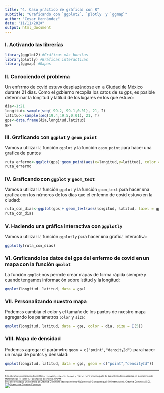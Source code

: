 ```yaml
---
title: "4. Caso práctico de gráficas con R"
subtitle: "Graficando con `ggplot2`, `plotly` y `ggmap`"
author: "Cesar Hernández"
date: "11/11/2020"
output: html_document
---
```


### I. Activando las librerías

```r
library(ggplot2) #Gráficas más bonitas
library(plotly) #Gráficas interactivas
library(ggmap) #Mapas
```

### II. Conociendo el problema

Un enfermo de covid estuvo desplazándose en la Ciudad de México durante 21 días. Como el gobierno recopila los datos de su gps, es posible determinar la longitud y latitud de los lugares en los que estuvo:

```r
dia<-1:21
longitud<-sample(seq(-99.2,-99.1,0.01), 21, T)
latitud<-sample(seq(19.4,19.5,0.01), 21, T)
gps<-data.frame(dia,longitud,latitud)
gps
```

### III. Graficando con `ggplot` y `geom_point`

Vamos a utilizar la función `ggplot` y la función `geom_point` para hacer una grafica de puntos:

```r
ruta_enfermo<-ggplot(gps)+geom_point(aes(x=longitud,y=latitud), color = dia)
ruta_enfermo
```

### IV. Graficando con `ggplot` y `geom_text`

Vamos a utilizar la función `ggplot` y la función `geom_text` para hacer una grafica con los números de los días que el enfermo de covid estuvo en la ciudad:

```r
ruta_con_dias<-ggplot(gps)+ geom_text(aes(longitud, latitud, label = gps$dia))
ruta_con_dias
```

### V. Haciendo una gráfica interactiva con `ggplotly`

Vamos a utilizar la función `ggplotly` para hacer una grafica interactiva:

```r
ggplotly(ruta_con_dias)
```

### VI. Graficando los datos del gps del enfermo de covid en un mapa con la función `qmplot`

La función `qmplot` nos permite crear mapas de forma rápida siempre y cuando tengamos información sobre latitud y la longitud:

```r
qmplot(longitud, latitud, data = gps)
```

### VII. Personalizando nuestro mapa

Podemos cambiar el color y el tamaño de los puntos de nuestro mapa agregando los parámetros `color` y `size`:

```r
qmplot(longitud, latitud, data = gps, color = dia, size = I(5))
```

### VIII. Mapa de densidad

Podemos agregar el parámetro `geom = c("point","density2d")` para hacer un mapa de puntos y densidad:

```r
qmplot(longitud, latitud, data = gps, geom = c("point","density2d"))  
```

__________________________________________________________________________ 

<p style="font-size: 50%">Esta obra fue generada mediante R en `r format(Sys.Date(), format = "%B %d, %Y")` y forma parte de las actividades realizadas en las materias de [Matemáticas I y Taller III](https://mateytaller.github.io/), [Facultad de Economía, UNAM](http://economia.unam.mx/). </br>Esta obra está bajo una <a rel="license" href="http://creativecommons.org/licenses/by-nc-sa/4.0/">licencia de Creative Commons Reconocimiento-NoComercial-CompartirIgual 4.0 Internacional. </a>[Creative Commons (CC)](http://creativecommons.org/licenses/by-nc-sa/4.0/).<a rel="license" href="http://creativecommons.org/licenses/by-nc-sa/4.0/"><img alt="Licencia de Creative Commons" style="border-width:0" src="https://i.creativecommons.org/l/by-nc-sa/4.0/80x15.png" /></a></p>
